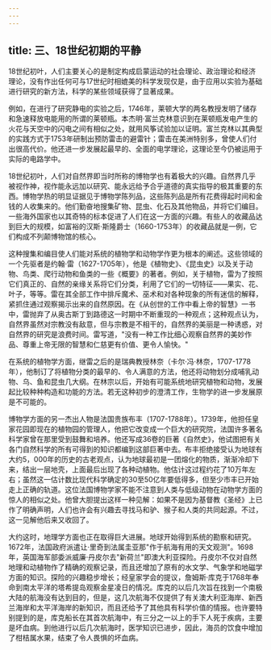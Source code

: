 ```yaml
---
---
---
```

title: 三、18世纪初期的平静
---



18世纪初叶，人们主要关心的是制定构成启蒙运动的社会理论、政治理论和经济理论，没有作出任何可与17世纪时相媲美的科学发现仅是，由于应用以实验为基础进行研究的新方法，科学的某些领域获得了显著成果。

例如，在进行了研究静电的实验之后，1746年，莱顿大学的两名教授发明了储存和急速释放电能用的所谓的莱顿瓶。本杰明·富兰克林意识到在莱顿瓶发电产生的火花与天空中的闪电之间有相似之处，就用风筝试验加以证明。富兰克林以其典型的实践方式于1753年研制出预防雷击的避雷针；雷击在美洲特别多，曾使人们付出很高代价。他还进一步发展起最早的、全面的电学理论，这理论至今仍被运用于实际的电路学中。

18世纪初叶，人们对自然界即当时所称的博物学也有着极大的兴趣。自然界几乎被视作神，视作能永远加以研究、能永远给予合乎道德的真实指导的极其重要的东西。博物学热的明显证据见于博物学陈列品，这些陈列品是所有花费得起时间和金钱的人收集来的。他们勤奋地搜集矿物、昆虫、化石及其他物品，并将它们编目。一些海外国家也以其奇特的标本促进了人们在这一方面的兴趣。有些人的收藏品达到巨大的规模，如富裕的汉斯·斯隆爵士（1660-1753年）的收藏品就是一例，它们构成不列颠博物馆的核心。

这种搜集和编目使人们能对系统的植物学和动物学作更为根本的阐述。这些领域的一个先驱者是约翰·雷（1627-1705年），他是《植物史》、《昆虫史》以及关于动物、鸟类、爬行动物和鱼类的一些《概要》的著者。例如，关于植物，雷为了按照它们真正的、自然的亲缘关系将它们分类，利用了它们的一切特征——果实、花、叶子，等等。雷在其全部工作中排斥魔术、巫术和对各种现象的所有迷信的解释，紧抓住通过观察揭示出来的自然原因。在《从创世的工作中看上帝的智慧》一书中，雷抛弃了从奥古斯丁到路德这一时期中不断重现的一种观点；这种观点认为，自然界虽然对宗教没有敌意，但与宗教是不相干的，自然界的美丽是一种诱惑，对自然界的研究是浪费时间。雷写道，"没有一种工作比细心观察自然界的美妙作品、尊重上帝无限的智慧和仁慈更有价值、更令人愉快。"

在系统的植物学方面，继雷之后的是瑞典教授林奈（卡尔·冯·林奈，1707-1778年），他制订了将植物分类的最早的、令人满意的方法，他还将动物划分成哺乳动物、乌、鱼和昆虫几大纲。在林宗以后，开始有可能系统地研究植物和动物，发展起比较种种构造和功能的方法。若无这种初步的澄清工作，生物学的进一步发展原是不可能的。

博物学方面的另一杰出人物是法国贵族布丰（1707-1788年）。1739年，他担任皇家花园即现在的植物园的管理人，他把它改变成一个巨大的研究院，法国许多著名科学家曾在那里受到鼓舞和培养。他还写成36卷的巨著《自然史》，他试图把有关各门自然科学的所有可得到的知识都编到这部巨著中去。布丰拒绝接受认为地球有大约5，000年的历史的古老观点，认为地球最初是一团熔化的物质，渐渐冷却下来，结出一层地壳，上面最后出现了各种动植物。他估计这过程约花了10万年左右；虽然这一估计数比现代科学确定的30至50亿年要低得多，但至少市丰已开始走上正确的轨道。这位法国博物学家不能不注意到人类与低级动物在动物学方面的惊人的相似之处。他曾大胆提出这样一种见解：如果不是因为基督教《圣经》上已作了明确声明，人们也许会有兴趣去寻找马和驴、猴子和人类的共同起源。不过，这一见解他后来又收回了。

大约这时，地理学方面也正在取得巨大进展。地球开始得到系统的勘察和研究。1672年，法国政府派遣让·里奇到法属圭亚那"作于航海有用的天文观测"。1698年，英国海军部委派威廉·丹皮尔去"新荷兰"即澳大利亚探险。丹皮尔不仅对自然地理和动植物作了精确的观察记录，而且还增加了原有的水文学、气象学和地磁学方面的知识。探险的兴趣稳步增长；经皇家学会的提议，詹姆斯·库克于1768年奉命到南太平洋的塔希提岛观察金星凌日的情况。库克的以后几次旨在找到一个南极大陆的航海没有达到目的，但是，这几次航海不仅提供了有关澳大利亚海岸、新西兰海岸和太平洋海岸的新知识，而且还给予了其他具有科学价值的情报。也许要特别提到的是，库克船长在其首次航海中，有三分之一以上的手下人死于疾病，主要是坏血病。到他进行以后几次航海时，医学知识已进步，因此，海员的饮食中增加了柑桔属水果，结束了令人畏惧的坏血病。